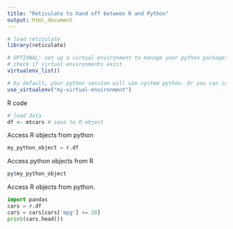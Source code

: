 ```yaml
---
title: "Reticulate to hand off between R and Python"
output: html_document
---
```


```r
 
# load reticulate
library(reticulate)

# OPTIONAL: set up a virtual environment to manage your python packages
# check if virtual environments exist
virtualenv_list()

# by default, your python session will use system python. Or you can indicate which virtual environment to use for this project:
use_virtualenv("my-virtual-environment")

```

R code
```r
# load data
df <- mtcars # save to R object
```

Access R objects from python
```python
my_python_object = r.df

```

Access python objects from R
```r
py$my_python_object
```

Access R objects from python.
```python
import pandas
cars = r.df
cars = cars[cars['mpg'] <= 20]
print(cars.head())
```